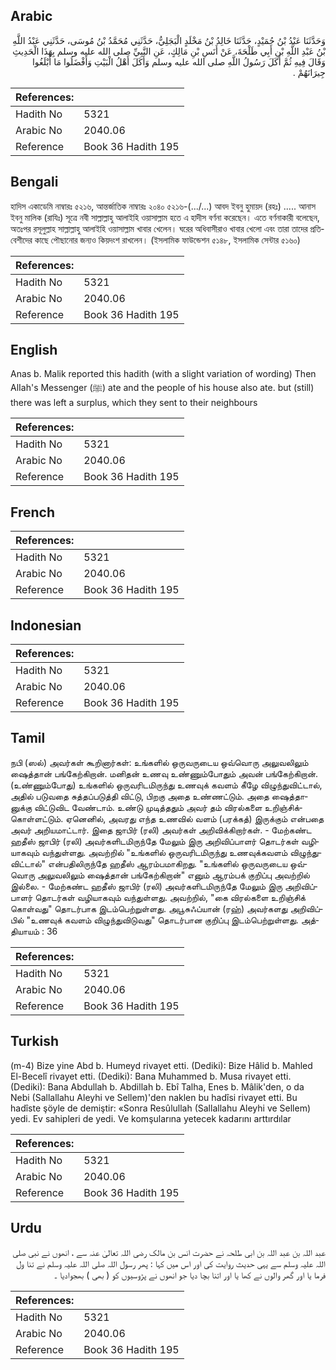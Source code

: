 ## Arabic


<div dir="rtl" lang="ar" style={{fontSize:'larger',backgroundColor:'#f8f9fa',padding:20}}>
وَحَدَّثَنَا عَبْدُ بْنُ حُمَيْدٍ، حَدَّثَنَا خَالِدُ بْنُ مَخْلَدٍ الْبَجَلِيُّ، حَدَّثَنِي مُحَمَّدُ بْنُ مُوسَى، حَدَّثَنِي عَبْدُ اللَّهِ بْنُ عَبْدِ اللَّهِ بْنِ أَبِي طَلْحَةَ، عَنْ أَنَسِ بْنِ مَالِكٍ، عَنِ النَّبِيِّ صلى الله عليه وسلم بِهَذَا الْحَدِيثِ وَقَالَ فِيهِ ثُمَّ أَكَلَ رَسُولُ اللَّهِ صلى الله عليه وسلم وَأَكَلَ أَهْلُ الْبَيْتِ وَأَفْضَلُوا مَا أَبْلَغُوا جِيرَانَهُمْ ‏.‏
</div>
<div style={{backgroundColor:'#f8f9fa',padding:20, marginBottom: 10}}><table> <thead> <tr> <th>References:</th> <th></th> </tr> </thead> <tbody><tr><td>Hadith No</td><td>5321</td></tr><tr><td>Arabic No</td><td>2040.06</td></tr><tr><td>Reference</td><td>Book 36 Hadith 195</td></tr></tbody></table></div>

## Bengali


<div dir="ltr" lang="bn" style={{fontSize:'larger',backgroundColor:'#f8f9fa',padding:20}}>
হাদিস একাডেমি নাম্বারঃ ৫২১৬, আন্তর্জাতিক নাম্বারঃ ২০৪০ ৫২১৬-(.../...) আবদ ইবনু হুমায়দ (রহঃ) ..... আনাস ইবনু মালিক (রাযিঃ) সূত্রে নবী সাল্লাল্লাহু আলাইহি ওয়াসাল্লাম হতে এ হাদীস বর্ণনা করেছেন। এতে বর্ণনাকারী বলেছেন, অতঃপর রসূলুল্লাহ সাল্লাল্লাহু আলাইহি ওয়াসাল্লাম খাবার খেলেন। ঘরের অধিবাসীরাও খাবার খেলো এবং তারা তাদের প্রতিবেশীদের কাছে পৌছানোর জন্যও কিয়দংশ রাখলেন। (ইসলামিক ফাউন্ডেশন ৫১৪৮, ইসলামিক সেন্টার ৫১৬০)
</div>
<div style={{backgroundColor:'#f8f9fa',padding:20, marginBottom: 10}}><table> <thead> <tr> <th>References:</th> <th></th> </tr> </thead> <tbody><tr><td>Hadith No</td><td>5321</td></tr><tr><td>Arabic No</td><td>2040.06</td></tr><tr><td>Reference</td><td>Book 36 Hadith 195</td></tr></tbody></table></div>

## English


<div dir="ltr" lang="en" style={{fontSize:'larger',backgroundColor:'#f8f9fa',padding:20}}>
Anas b. Malik reported this hadith (with a slight variation of wording) Then AlIah's Messenger (ﷺ) ate and the people of his house also ate. but (still) there was left a surplus, which they sent to their neighbours
</div>
<div style={{backgroundColor:'#f8f9fa',padding:20, marginBottom: 10}}><table> <thead> <tr> <th>References:</th> <th></th> </tr> </thead> <tbody><tr><td>Hadith No</td><td>5321</td></tr><tr><td>Arabic No</td><td>2040.06</td></tr><tr><td>Reference</td><td>Book 36 Hadith 195</td></tr></tbody></table></div>

## French


<div dir="ltr" lang="fr" style={{fontSize:'larger',backgroundColor:'#f8f9fa',padding:20}}>

</div>
<div style={{backgroundColor:'#f8f9fa',padding:20, marginBottom: 10}}><table> <thead> <tr> <th>References:</th> <th></th> </tr> </thead> <tbody><tr><td>Hadith No</td><td>5321</td></tr><tr><td>Arabic No</td><td>2040.06</td></tr><tr><td>Reference</td><td>Book 36 Hadith 195</td></tr></tbody></table></div>

## Indonesian


<div dir="ltr" lang="id" style={{fontSize:'larger',backgroundColor:'#f8f9fa',padding:20}}>

</div>
<div style={{backgroundColor:'#f8f9fa',padding:20, marginBottom: 10}}><table> <thead> <tr> <th>References:</th> <th></th> </tr> </thead> <tbody><tr><td>Hadith No</td><td>5321</td></tr><tr><td>Arabic No</td><td>2040.06</td></tr><tr><td>Reference</td><td>Book 36 Hadith 195</td></tr></tbody></table></div>

## Tamil


<div dir="ltr" lang="ta" style={{fontSize:'larger',backgroundColor:'#f8f9fa',padding:20}}>
நபி (ஸல்) அவர்கள் கூறினார்கள்: உங்களில் ஒருவருடைய ஒவ்வொரு அலுவலிலும் ஷைத்தான் பங்கேற்கிறான். மனிதன் உணவு உண்ணும்போதும் அவன் பங்கேற்கிறான். (உண்ணும்போது) உங்களில் ஒருவரிடமிருந்து உணவுக் கவளம் கீழே விழுந்துவிட்டால், அதில் படுவதை சுத்தப்படுத்தி விட்டு, பிறகு அதை உண்ணட்டும். அதை ஷைத்தானுக்கு விட்டுவிட வேண்டாம். உண்டு முடித்ததும் அவர் தம் விரல்களை உறிஞ்சிக்கொள்ளட்டும். ஏனெனில், அவரது எந்த உணவில் வளம் (பரக்கத்) இருக்கும் என்பதை அவர் அறியமாட்டார். இதை ஜாபிர் (ரலி) அவர்கள் அறிவிக்கிறார்கள். - மேற்கண்ட ஹதீஸ் ஜாபிர் (ரலி) அவர்களிடமிருந்தே மேலும் இரு அறிவிப்பாளர் தொடர்கள் வழியாகவும் வந்துள்ளது. அவற்றில் "உங்களில் ஒருவரிடமிருந்து உணவுக்கவளம் விழுந்துவிட்டால்" என்பதிலிருந்தே ஹதீஸ் ஆரம்பமாகிறது. "உங்களில் ஒருவருடைய ஒவ்வொரு அலுவலிலும் ஷைத்தான் பங்கேற்கிறான்" எனும் ஆரம்பக் குறிப்பு அவற்றில் இல்லை. - மேற்கண்ட ஹதீஸ் ஜாபிர் (ரலி) அவர்களிடமிருந்தே மேலும் இரு அறிவிப்பாளர் தொடர்கள் வழியாகவும் வந்துள்ளது. அவற்றில், "கை விரல்களை உறிஞ்சிக் கொள்வது" தொடர்பாக இடம்பெற்றுள்ளது. அபூசுஃப்யான் (ரஹ்) அவர்களது அறிவிப்பில் "உணவுக் கவளம் விழுந்துவிடுவது" தொடர்பான குறிப்பு இடம்பெற்றுள்ளது. அத்தியாயம் : 36
</div>
<div style={{backgroundColor:'#f8f9fa',padding:20, marginBottom: 10}}><table> <thead> <tr> <th>References:</th> <th></th> </tr> </thead> <tbody><tr><td>Hadith No</td><td>5321</td></tr><tr><td>Arabic No</td><td>2040.06</td></tr><tr><td>Reference</td><td>Book 36 Hadith 195</td></tr></tbody></table></div>

## Turkish


<div dir="ltr" lang="tr" style={{fontSize:'larger',backgroundColor:'#f8f9fa',padding:20}}>
(m-4) Bize yine Abd b. Humeyd rivayet etti. (Dediki): Bize Hâlid b. Mahled El-Becelî rivayet etti. (Dediki): Bana Muhammed b. Musa rivayet etti. (Dediki): Bana Abdullah b. Abdillah b. Ebî Talha, Enes b. Mâlik'den, o da Nebi (Sallallahu Aleyhi ve Sellem)'den naklen bu hadîsi rivayet etti. Bu hadîste şöyle de demiştir: «Sonra Resûlullah (Sallallahu Aleyhi ve Sellem) yedi. Ev sahipleri de yedi. Ve komşularına yetecek kadarını arttırdılar
</div>
<div style={{backgroundColor:'#f8f9fa',padding:20, marginBottom: 10}}><table> <thead> <tr> <th>References:</th> <th></th> </tr> </thead> <tbody><tr><td>Hadith No</td><td>5321</td></tr><tr><td>Arabic No</td><td>2040.06</td></tr><tr><td>Reference</td><td>Book 36 Hadith 195</td></tr></tbody></table></div>

## Urdu


<div dir="rtl" lang="ur" style={{fontSize:'larger',backgroundColor:'#f8f9fa',padding:20}}>
عبد اللہ بن عبد اللہ بن ابی طلحہ نے حضرت انس بن مالک رضی اللہ تعالیٰ عنہ سے ، انھوں نے نبی صلی اللہ علیہ وسلم سے یہی حدیث روایت کی اور اس میں کہا : پھر رسول اللہ صلی اللہ علیہ وسلم نے تنا ول فرما یا اور گھر والوں نے کھا یا اور اتنا بچا دیا جو انھوں نے پڑوسیوں کو ( بھی ) بھجوادیا ۔
</div>
<div style={{backgroundColor:'#f8f9fa',padding:20, marginBottom: 10}}><table> <thead> <tr> <th>References:</th> <th></th> </tr> </thead> <tbody><tr><td>Hadith No</td><td>5321</td></tr><tr><td>Arabic No</td><td>2040.06</td></tr><tr><td>Reference</td><td>Book 36 Hadith 195</td></tr></tbody></table></div>